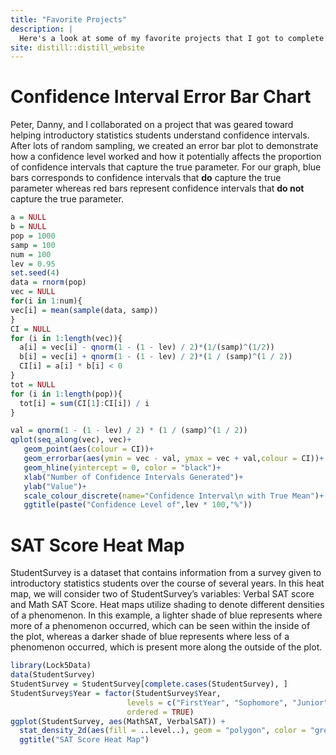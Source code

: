 ---
title: "Favorite Projects"
description: |
  Here's a look at some of my favorite projects that I got to complete over the semester!
site: distill::distill_website
---

# **Confidence Interval Error Bar Chart**

Peter, Danny, and I collaborated on a project that was geared toward helping introductory statistics students understand confidence intervals. After lots of random sampling, we created an error bar plot to demonstrate how a confidence level worked and how it potentially affects the proportion of confidence intervals that capture the true parameter. For our graph, blue bars corresponds to confidence intervals that **do** capture the true parameter whereas red bars represent confidence intervals that **do not** capture the true parameter.

```{r, echo = FALSE}
a = NULL
b = NULL
pop = 1000
samp = 100
num = 100
lev = 0.95
set.seed(4)
data = rnorm(pop)
vec = NULL
for(i in 1:num){
vec[i] = mean(sample(data, samp))
}
CI = NULL
for (i in 1:length(vec)){
  a[i] = vec[i] - qnorm(1 - (1 - lev) / 2)*(1/(samp)^(1/2))
  b[i] = vec[i] + qnorm(1 - (1 - lev) / 2)*(1 / (samp)^(1 / 2))
  CI[i] = a[i] * b[i] < 0
}
tot = NULL
for (i in 1:length(pop)){
  tot[i] = sum(CI[1]:CI[i]) / i
}

val = qnorm(1 - (1 - lev) / 2) * (1 / (samp)^(1 / 2))
qplot(seq_along(vec), vec)+
   geom_point(aes(colour = CI))+
   geom_errorbar(aes(ymin = vec - val, ymax = vec + val,colour = CI))+
   geom_hline(yintercept = 0, color = "black")+
   xlab("Number of Confidence Intervals Generated")+
   ylab("Value")+
   scale_colour_discrete(name="Confidence Interval\n with True Mean")+
   ggtitle(paste("Confidence Level of",lev * 100,"%"))
```


# **SAT Score Heat Map**

StudentSurvey is a dataset that contains information from a survey given to introductory statistics students over the course of several years. In this heat map, we will consider two of StudentSurvey's variables: Verbal SAT score and Math SAT Score. Heat maps utilize shading to denote different densities of a phenomenon. In this example, a lighter shade of blue represents where more of a phenomenon occurred, which can be seen within the inside of the plot, whereas a darker shade of blue represents where less of a phenomenon occurred, which is present more along the outside of the plot.

```{r, echo = FALSE}
library(Lock5Data)
data(StudentSurvey)
StudentSurvey = StudentSurvey[complete.cases(StudentSurvey), ]
StudentSurvey$Year = factor(StudentSurvey$Year, 
                          levels = c("FirstYear", "Sophomore", "Junior", "Senior"),
                          ordered = TRUE)
ggplot(StudentSurvey, aes(MathSAT, VerbalSAT)) + 
  stat_density_2d(aes(fill = ..level..), geom = "polygon", color = "grey", h = c(50, 50)) +
  ggtitle("SAT Score Heat Map")
```

